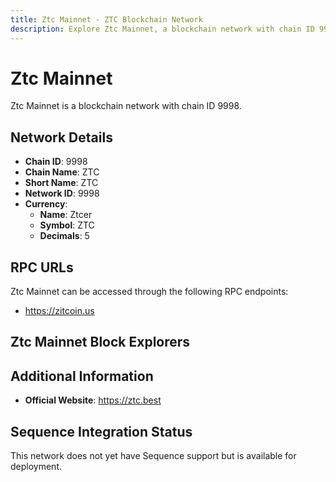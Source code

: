 ```yaml
--- 
title: Ztc Mainnet - ZTC Blockchain Network
description: Explore Ztc Mainnet, a blockchain network with chain ID 9998. Learn about its native currency, Ztcer, and how to interact with the network.
---
```


# Ztc Mainnet

Ztc Mainnet is a blockchain network with chain ID 9998.

## Network Details

- **Chain ID**: 9998
- **Chain Name**: ZTC
- **Short Name**: ZTC
- **Network ID**: 9998
- **Currency**: 
  - **Name**: Ztcer
  - **Symbol**: ZTC
  - **Decimals**: 5

## RPC URLs

Ztc Mainnet can be accessed through the following RPC endpoints:

- https://zitcoin.us

## Ztc Mainnet Block Explorers



## Additional Information

- **Official Website**: https://ztc.best

## Sequence Integration Status

This network does not yet have Sequence support but is available for deployment.
